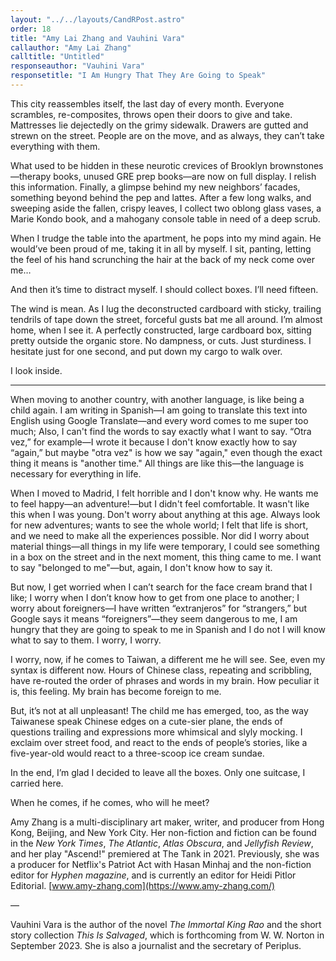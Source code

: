 ```yaml
---
layout: "../../layouts/CandRPost.astro"
order: 18
title: "Amy Lai Zhang and Vauhini Vara"
callauthor: "Amy Lai Zhang"
calltitle: "Untitled"
responseauthor: "Vauhini Vara"
responsetitle: "I Am Hungry That They Are Going to Speak"
---
```



<CandRItem id="call" title={frontmatter.calltitle} author={frontmatter.callauthor}>

This city reassembles itself, the last day of every month. Everyone scrambles, re-composites, throws open their doors to give and take. Mattresses lie dejectedly on the grimy sidewalk. Drawers are gutted and strewn on the street. People are on the move, and as always, they can’t take everything with them. 

What used to be hidden in these neurotic crevices of Brooklyn brownstones—therapy books, unused GRE prep books—are now on full display. I relish this information. Finally, a glimpse behind my new neighbors’ facades, something beyond behind the pep and lattes. After a few long walks, and sweeping aside the fallen, crispy leaves, I collect two oblong glass vases, a Marie Kondo book, and a mahogany console table in need of a deep scrub.

When I trudge the table into the apartment, he pops into my mind again. He would’ve been proud of me, taking it in all by myself. I sit, panting, letting the feel of his hand scrunching the hair at the back of my neck come over me…

And then it’s time to distract myself. I should collect boxes. I’ll need fifteen.

The wind is mean. As I lug the deconstructed cardboard with sticky, trailing tendrils of tape down the street, forceful gusts bat me all around. I’m almost home, when I see it. A perfectly constructed, large cardboard box, sitting pretty outside the organic store. No dampness, or cuts. Just sturdiness. I hesitate just for one second, and put down my cargo to walk over.


I look inside.


</CandRItem>

---

<CandRItem id="response" title={frontmatter.responsetitle} author={frontmatter.responseauthor}>


When moving to another country, with another language, is like being a child again. I am writing in Spanish—I am going to translate this text into English using Google Translate—and every word comes to me super too much; Also, I can't find the words to say exactly what I want to say. “Otra vez,” for example—I wrote it because I don't know exactly how to say “again,” but maybe "otra vez" is how we say "again," even though the exact thing it means is "another time." All things are like this—the language is necessary for everything in life.

When I moved to Madrid, I felt horrible and I don't know why. He wants me to feel happy—an adventure!—but I didn't feel comfortable. It wasn't like this when I was young. Don't worry about anything at this age. Always look for new adventures; wants to see the whole world; I felt that life is short, and we need to make all the experiences possible. Nor did I worry about material things—all things in my life were temporary, I could see something in a box on the street and in the next moment, this thing came to me. I want to say "belonged to me"—but, again, I don't know how to say it.

But now, I get worried when I can’t search for the face cream brand that I like; I worry when I don’t know how to get from one place to another; I worry about foreigners—I have written “extranjeros” for “strangers,” but Google says it means “foreigners”—they seem dangerous to me, I am hungry that they are going to speak to me in Spanish and I do not I will know what to say to them. I worry, I worry.

</CandRItem>

<CandRItem id="call" title="Untitled" author={frontmatter.callauthor}>

I worry, now, if he comes to Taiwan, a different me he will see. See, even my syntax is different now. Hours of Chinese class, repeating and scribbling, have re-routed the order of phrases and words in my brain. How peculiar it is, this feeling. My brain has become foreign to me. 

But, it’s not at all unpleasant! The child me has emerged, too, as the way Taiwanese speak Chinese edges on a cute-sier plane, the ends of questions trailing and expressions more whimsical and slyly mocking. I exclaim over street food, and react to the ends of people’s stories, like a five-year-old would react to a three-scoop ice cream sundae. 

In the end, I’m glad I decided to leave all the boxes. Only one suitcase, I carried here. 

When he comes, if he comes, who will he meet?

</CandRItem>


<CandRBio>

Amy Zhang is a multi-disciplinary art maker, writer, and producer from Hong Kong, Beijing, and New York City. Her non-fiction and fiction can be found in the *New York Times*, *The Atlantic*, *Atlas Obscura*, and *Jellyfish Review*, and her play "Ascend!" premiered at The Tank in 2021. Previously, she was a producer for Netflix's Patriot Act with Hasan Minhaj and the non-fiction editor for *Hyphen magazine*, and is currently an editor for Heidi Pitlor Editorial. [www.amy-zhang.com](https://www.amy-zhang.com/)

—

Vauhini Vara is the author of the novel *The Immortal King Rao* and the short story collection *This Is Salvaged*, which is forthcoming from W. W. Norton in September 2023. She is also a journalist and the secretary of Periplus.

</CandRBio>
